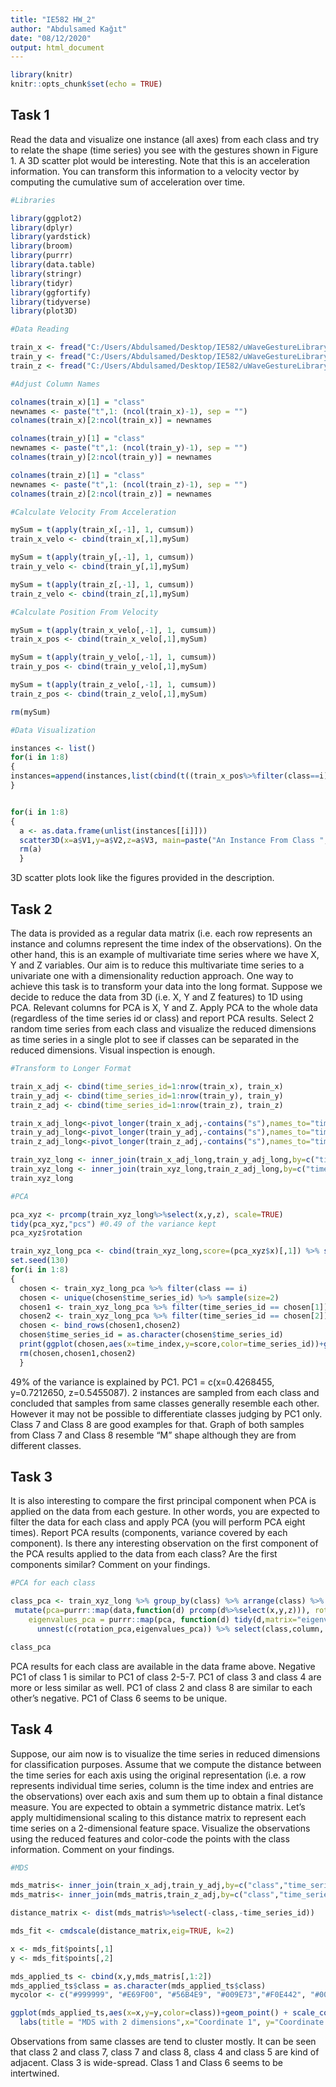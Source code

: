 ```yaml
---
title: "IE582 HW_2"
author: "Abdulsamed Kağıt"
date: "08/12/2020"
output: html_document
---
```


```r
library(knitr)
knitr::opts_chunk$set(echo = TRUE)
```

## Task 1 

Read the data and visualize one instance (all axes) from each class and try to relate the shape (time series) you see with the gestures shown in Figure 1. 
A 3D scatter plot would be interesting. Note that this is an acceleration information. You can transform this information to a velocity vector by computing the cumulative sum of acceleration over time.

```r
#Libraries

library(ggplot2)
library(dplyr)
library(yardstick)
library(broom)
library(purrr)
library(data.table)
library(stringr)
library(tidyr)
library(ggfortify)
library(tidyverse)
library(plot3D)

#Data Reading

train_x <- fread("C:/Users/Abdulsamed/Desktop/IE582/uWaveGestureLibrary_X_TRAIN")
train_y <- fread("C:/Users/Abdulsamed/Desktop/IE582/uWaveGestureLibrary_Y_TRAIN")
train_z <- fread("C:/Users/Abdulsamed/Desktop/IE582/uWaveGestureLibrary_Z_TRAIN")

#Adjust Column Names

colnames(train_x)[1] = "class"
newnames <- paste("t",1: (ncol(train_x)-1), sep = "")
colnames(train_x)[2:ncol(train_x)] = newnames

colnames(train_y)[1] = "class"
newnames <- paste("t",1: (ncol(train_y)-1), sep = "")
colnames(train_y)[2:ncol(train_y)] = newnames

colnames(train_z)[1] = "class"
newnames <- paste("t",1: (ncol(train_z)-1), sep = "")
colnames(train_z)[2:ncol(train_z)] = newnames

#Calculate Velocity From Acceleration

mySum = t(apply(train_x[,-1], 1, cumsum))
train_x_velo <- cbind(train_x[,1],mySum)

mySum = t(apply(train_y[,-1], 1, cumsum))
train_y_velo <- cbind(train_y[,1],mySum)

mySum = t(apply(train_z[,-1], 1, cumsum))
train_z_velo <- cbind(train_z[,1],mySum)

#Calculate Position From Velocity

mySum = t(apply(train_x_velo[,-1], 1, cumsum))
train_x_pos <- cbind(train_x_velo[,1],mySum)

mySum = t(apply(train_y_velo[,-1], 1, cumsum))
train_y_pos <- cbind(train_y_velo[,1],mySum)

mySum = t(apply(train_z_velo[,-1], 1, cumsum))
train_z_pos <- cbind(train_z_velo[,1],mySum)

rm(mySum)

#Data Visualization

instances <- list()
for(i in 1:8)
{
instances=append(instances,list(cbind(t((train_x_pos%>%filter(class==i))[1,-1]),t((train_y_pos%>%filter(class==i))[1,-1]),t((train_z_pos%>%filter(class==i))[1,-1]))))
}


for(i in 1:8)
{
  a <- as.data.frame(unlist(instances[[i]]))
  scatter3D(x=a$V1,y=a$V2,z=a$V3, main=paste("An Instance From Class ", i))
  rm(a)
  }

```

3D scatter plots look like the figures provided in the description.


## Task 2

The data is provided as a regular data matrix (i.e. each row represents an instance and columns represent the time index of the observations). On the other 
hand, this is an example of multivariate time series where we have X, Y and Z variables. Our aim is to reduce this multivariate time series to a univariate 
one with a dimensionality reduction approach. One way to achieve this task is to transform your data into the long format. Suppose we decide to reduce the 
data from 3D (i.e. X, Y and Z features) to 1D using PCA. Relevant columns for PCA is X, Y and Z. Apply PCA to the whole data (regardless of the time series 
id or class) and report PCA results. Select 2 random time series from each class and visualize the reduced dimensions as time series in a single plot to see 
if classes can be separated in the reduced dimensions. Visual inspection is enough.

```r
#Transform to Longer Format

train_x_adj <- cbind(time_series_id=1:nrow(train_x), train_x)
train_y_adj <- cbind(time_series_id=1:nrow(train_y), train_y)
train_z_adj <- cbind(time_series_id=1:nrow(train_z), train_z)

train_x_adj_long<-pivot_longer(train_x_adj,-contains("s"),names_to="time_index",values_to="x",names_prefix ="t",names_transform=list("time_index"=as.integer)) 
train_y_adj_long<-pivot_longer(train_y_adj,-contains("s"),names_to="time_index",values_to="y",names_prefix ="t",names_transform=list("time_index"=as.integer))
train_z_adj_long<-pivot_longer(train_z_adj,-contains("s"),names_to="time_index",values_to="z",names_prefix ="t",names_transform=list("time_index"=as.integer))

train_xyz_long <- inner_join(train_x_adj_long,train_y_adj_long,by=c("time_series_id","class","time_index"))
train_xyz_long <- inner_join(train_xyz_long,train_z_adj_long,by=c("time_series_id","class","time_index"))
train_xyz_long
```


```r
#PCA

pca_xyz <- prcomp(train_xyz_long%>%select(x,y,z), scale=TRUE)
tidy(pca_xyz,"pcs") #0.49 of the variance kept
pca_xyz$rotation

train_xyz_long_pca <- cbind(train_xyz_long,score=(pca_xyz$x)[,1]) %>% select(-x,-y,-z)
set.seed(130)
for(i in 1:8)
{
  chosen <- train_xyz_long_pca %>% filter(class == i)
  chosen <- unique(chosen$time_series_id) %>% sample(size=2)
  chosen1 <- train_xyz_long_pca %>% filter(time_series_id == chosen[1])
  chosen2 <- train_xyz_long_pca %>% filter(time_series_id == chosen[2])
  chosen <- bind_rows(chosen1,chosen2)
  chosen$time_series_id = as.character(chosen$time_series_id)
  print(ggplot(chosen,aes(x=time_index,y=score,color=time_series_id))+geom_line()+labs(title=paste("2 Randomly Picked Sample From Class ",i),x="Time Index",y="PCA Score"))
  rm(chosen,chosen1,chosen2)
  }

```

49% of the variance is explained by PC1. PC1 = c(x=0.4268455, y=0.7212650, z=0.5455087). 2 instances are sampled from each class and concluded that samples from same classes generally resemble each other. However it may not be possible to differentiate classes judging by PC1 only. Class 7 and Class 8 are good 
examples for that. Graph of both samples from Class 7 and Class 8 resemble "M" shape although they are from different classes.

## Task 3

It is also interesting to compare the first principal component when PCA is applied on the data from each gesture. In other words, you are expected to
filter the data for each class and apply PCA (you will perform PCA eight times). Report PCA results (components, variance covered by each component). Is 
there any  interesting observation on the first component of the PCA results applied to the data from each class? Are the first components similar? Comment 
on your findings.


```r
#PCA for each class

class_pca <- train_xyz_long %>% group_by(class) %>% arrange(class) %>% nest() %>% 
 mutate(pca=purrr::map(data,function(d) prcomp(d%>%select(x,y,z))), rotation_pca= purrr::map(pca,function(d) tidy(d,matrix="rotation")%>%filter(PC==1)), 
    eigenvalues_pca = purrr::map(pca, function(d) tidy(d,matrix="eigenvalues")%>%filter(PC==1) %>% select(-PC))) %>% 
      unnest(c(rotation_pca,eigenvalues_pca)) %>% select(class,column, value, cumulative,PC) %>% pivot_wider(names_from = column, values_from=value)

class_pca
```

PCA results for each class are available in the data frame above. Negative PC1 of class 1 is similar to PC1 of class 2-5-7. PC1 of class 3 and 
class 4 are more or less similar as well. PC1 of class 2 and class 8 are similar to each other's negative. PC1 of Class 6 seems to be unique.

## Task 4

Suppose, our aim now is to visualize the time series in reduced dimensions for classification purposes. Assume that we compute the distance between 
the time series for each axis using the original representation (i.e. a row represents individual time series, column is the time index and entries 
are the observations) over each axis and sum them up to obtain a final distance measure. You are expected to obtain a symmetric distance matrix. 
Let’s apply multidimensional scaling to this distance matrix to represent each time series on a 2-dimensional feature space. Visualize the observations
using the reduced features and color-code the points with the class information. Comment on your findings.


```r
#MDS

mds_matris<- inner_join(train_x_adj,train_y_adj,by=c("class","time_series_id"),suffix=c("_x","_y"))
mds_matris<- inner_join(mds_matris,train_z_adj,by=c("class","time_series_id"))

distance_matrix <- dist(mds_matris%>%select(-class,-time_series_id))

mds_fit <- cmdscale(distance_matrix,eig=TRUE, k=2)

x <- mds_fit$points[,1]
y <- mds_fit$points[,2]

mds_applied_ts <- cbind(x,y,mds_matris[,1:2])
mds_applied_ts$class = as.character(mds_applied_ts$class)
mycolor <- c("#999999", "#E69F00", "#56B4E9", "#009E73","#F0E442", "#0072B2", "#D55E00", "#CC79A7")

ggplot(mds_applied_ts,aes(x=x,y=y,color=class))+geom_point() + scale_color_manual(values=mycolor) + 
  labs(title = "MDS with 2 dimensions",x="Coordinate 1", y="Coordinate 2")
```

Observations from same classes are tend to cluster mostly. It can be seen that class 2 and class 7, class 7 and class 8, class 4 and class 5 are 
kind of adjacent. Class 3 is wide-spread. Class 1 and Class 6 seems to be intertwined.

